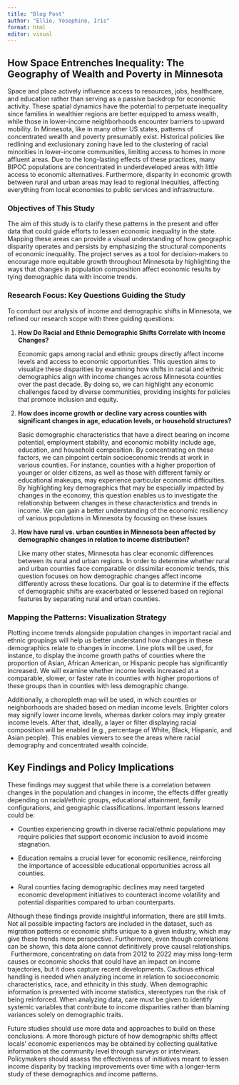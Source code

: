 ```yaml
---
title: "Blog Post"
author: "Ellie, Yosephine, Iris"
format: html
editor: visual
---
```


## How Space Entrenches Inequality: The Geography of Wealth and Poverty in Minnesota

Space and place actively influence access to resources, jobs, healthcare, and education rather than serving as a passive backdrop for economic activity. These spatial dynamics have the potential to perpetuate inequality since families in wealthier regions are better equipped to amass wealth, while those in lower-income neighborhoods encounter barriers to upward mobility. In Minnesota, like in many other US states, patterns of concentrated wealth and poverty presumably exist. Historical policies like redlining and exclusionary zoning have led to the clustering of racial minorities in lower-income communities, limiting access to homes in more affluent areas. Due to the long-lasting effects of these practices, many BIPOC populations are concentrated in underdeveloped areas with little access to economic alternatives. Furthermore, disparity in economic growth between rural and urban areas may lead to regional inequities, affecting everything from local economies to public services and infrastructure.

### Objectives of This Study

The aim of this study is to clarify these patterns in the present and offer data that could guide efforts to lessen economic inequality in the state. Mapping these areas can provide a visual understanding of how geographic disparity operates and persists by emphasizing the structural components of economic inequality. The project serves as a tool for decision-makers to encourage more equitable growth throughout Minnesota by highlighting the ways that changes in population composition affect economic results by tying demographic data with income trends. 

### Research Focus: Key Questions Guiding the Study

To conduct our analysis of income and demographic shifts in Minnesota, we refined our research scope with three guiding questions:

1.  **How Do Racial and Ethnic Demographic Shifts Correlate with Income Changes?**

    Economic gaps among racial and ethnic groups directly affect income levels and access to economic opportunities. This question aims to visualize these disparities by examining how shifts in racial and ethnic demographics align with income changes across Minnesota counties over the past decade. By doing so, we can highlight any economic challenges faced by diverse communities, providing insights for policies that promote inclusion and equity.

2.  **How does income growth or decline vary across counties with significant changes in age, education levels, or household structures?**

    Basic demographic characteristics that have a direct bearing on income potential, employment stability, and economic mobility include age, education, and household composition. By concentrating on these factors, we can pinpoint certain socioeconomic trends at work in various counties. For instance, counties with a higher proportion of younger or older citizens, as well as those with different family or educational makeups, may experience particular economic difficulties. By highlighting key demographics that may be especially impacted by changes in the economy, this question enables us to investigate the relationship between changes in these characteristics and trends in income. We can gain a better understanding of the economic resiliency of various populations in Minnesota by focusing on these issues.

3.  **How have rural vs. urban counties in Minnesota been affected by demographic changes in relation to income distribution?**

    Like many other states, Minnesota has clear economic differences between its rural and urban regions. In order to determine whether rural and urban counties face comparable or dissimilar economic trends, this question focuses on how demographic changes affect income differently across these locations. Our goal is to determine if the effects of demographic shifts are exacerbated or lessened based on regional features by separating rural and urban counties.

### Mapping the Patterns: Visualization Strategy

Plotting income trends alongside population changes in important racial and ethnic groupings will help us better understand how changes in these demographics relate to changes in income. Line plots will be used, for instance, to display the income growth paths of counties where the proportion of Asian, African American, or Hispanic people has significantly increased. We will examine whether income levels increased at a comparable, slower, or faster rate in counties with higher proportions of these groups than in counties with less demographic change.

Additionally, a choropleth map will be used, in which counties or neighborhoods are shaded based on median income levels. Brighter colors may signify lower income levels, whereas darker colors may imply greater income levels. After that, ideally, a layer or filter displaying racial composition will be enabled (e.g., percentage of White, Black, Hispanic, and Asian people). This enables viewers to see the areas where racial demography and concentrated wealth coincide.

## Key Findings and Policy Implications

These findings may suggest that while there is a correlation between changes in the population and changes in income, the effects differ greatly depending on racial/ethnic groups, educational attainment, family configurations, and geographic classifications. Important lessons learned could be:

-   Counties experiencing growth in diverse racial/ethnic populations may require policies that support economic inclusion to avoid income stagnation.

-   Education remains a crucial lever for economic resilience, reinforcing the importance of accessible educational opportunities across all counties.

-   Rural counties facing demographic declines may need targeted economic development initiatives to counteract income volatility and potential disparities compared to urban counterparts.

Although these findings provide insightful information, there are still limits. Not all possible impacting factors are included in the dataset, such as migration patterns or economic shifts unique to a given industry, which may give these trends more perspective. Furthermore, even though correlations can be shown, this data alone cannot definitively prove causal relationships.   Furthermore, concentrating on data from 2012 to 2022 may miss long-term causes or economic shocks that could have an impact on income trajectories, but it does capture recent developments. Cautious ethical handling is needed when analyzing income in relation to socioeconomic characteristics, race, and ethnicity in this study. When demographic information is presented with income statistics, stereotypes run the risk of being reinforced. When analyzing data, care must be given to identify systemic variables that contribute to income disparities rather than blaming variances solely on demographic traits.

Future studies should use more data and approaches to build on these conclusions. A more thorough picture of how demographic shifts affect locals' economic experiences may be obtained by collecting qualitative information at the community level through surveys or interviews. Policymakers should assess the effectiveness of initiatives meant to lessen income disparity by tracking improvements over time with a longer-term study of these demographics and income patterns.
